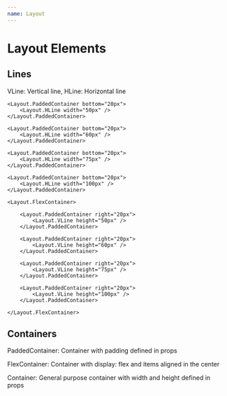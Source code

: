 ```yaml
---
name: Layout
---
```



# Layout Elements

## Lines 

VLine: Vertical line, 
HLine: Horizontal line

<Playground>

    <Layout.PaddedContainer bottom="20px">
        <Layout.HLine width="50px" />
    </Layout.PaddedContainer>

    <Layout.PaddedContainer bottom="20px">
        <Layout.HLine width="60px" />
    </Layout.PaddedContainer>

    <Layout.PaddedContainer bottom="20px">
        <Layout.HLine width="75px" />
    </Layout.PaddedContainer>

    <Layout.PaddedContainer bottom="20px">
        <Layout.HLine width="100px" />
    </Layout.PaddedContainer>

    <Layout.FlexContainer>

        <Layout.PaddedContainer right="20px">
            <Layout.VLine height="50px" />
        </Layout.PaddedContainer>

        <Layout.PaddedContainer right="20px">
            <Layout.VLine height="60px" />
        </Layout.PaddedContainer>

        <Layout.PaddedContainer right="20px">
            <Layout.VLine height="75px" />
        </Layout.PaddedContainer>

        <Layout.PaddedContainer right="20px">
            <Layout.VLine height="100px" />
        </Layout.PaddedContainer>

    </Layout.FlexContainer>

</Playground>

## Containers

PaddedContainer: Container with padding defined in props

<Props of={Layout.PaddedContainer} />

FlexContainer: Container with display: flex and items aligned in the center

Container: General purpose container with width and height defined in props

<Props of={Layout.Container} />
